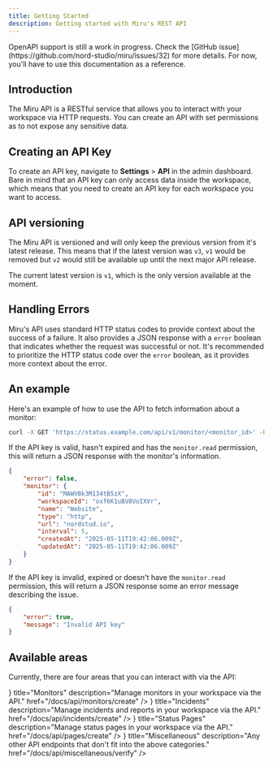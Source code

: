 ```yaml
---
title: Getting Started
description: Getting started with Miru's REST API
---
```


<Callout type="warn" title="Here be dragons!" className="-translate-y-4">
	OpenAPI support is still a work in progress. Check the [GitHub
	issue](https://github.com/nord-studio/miru/issues/32) for more details. For
	now, you'll have to use this documentation as a reference.
</Callout>

## Introduction

The Miru API is a RESTful service that allows you to interact with your workspace via HTTP requests. You can create an API with set permissions
as to not expose any sensitive data.

## Creating an API Key

To create an API key, navigate to **Settings** > **API** in the admin dashboard. Bare in mind that an API key can only access data inside the workspace, which means that
you need to create an API key for each workspace you want to access.

## API versioning

The Miru API is versioned and will only keep the previous version from it's latest release. This means that if the latest version was `v3`, `v1` would be removed but `v2` would still be available up until the next major API release.

The current latest version is `v1`, which is the only version available at the moment.

## Handling Errors

Miru's API uses standard HTTP status codes to provide context about the success of a failure. It also provides a JSON response with a `error` boolean that indicates
whether the request was successful or not. It's recommended to prioritize the HTTP status code over the `error` boolean, as it provides more context about the error.

## An example

Here's an example of how to use the API to fetch information about a monitor:

```bash
curl -X GET 'https://status.example.com/api/v1/monitor/<monitor_id>' -H "x-api-key: <api_key>"
```

If the API key is valid, hasn't expired and has the `monitor.read` permission, this will return a JSON response with the monitor's information.

```json
{
	"error": false,
	"monitor": {
		"id": "MAWVBk3M134tB5zX",
		"workspaceId": "oxf6K1uBV8VoIXVr",
		"name": "Website",
		"type": "http",
		"url": "nordstud.io",
		"interval": 5,
		"createdAt": "2025-05-11T19:42:06.009Z",
		"updatedAt": "2025-05-11T19:42:06.009Z"
	}
}
```

If the API key is invalid, expired or doesn't have the `monitor.read` permission, this will return a JSON response some an error message describing the issue.

```json
{
	"error": true,
	"message": "Invalid API key"
}
```

## Available areas

Currently, there are four areas that you can interact with via the API:


<Cards>
	<Card
		icon={<Monitor />}
		title="Monitors"
		description="Manage monitors in your workspace via the API."
		href="/docs/api/monitors/create"
	/>
	<Card
		icon={<TriangleAlert />}
		title="Incidents"
		description="Manage incidents and reports in your workspace via the API."
		href="/docs/api/incidents/create"
	/>
	<Card
		icon={<File />}
		title="Status Pages"
		description="Manage status pages in your workspace via the API."
		href="/docs/api/pages/create"
	/>
	<Card
		icon={<Code />}
		title="Miscellaneous"
		description="Any other API endpoints that don't fit into the above categories."
		href="/docs/api/miscellaneous/verify"
	/>
</Cards>
